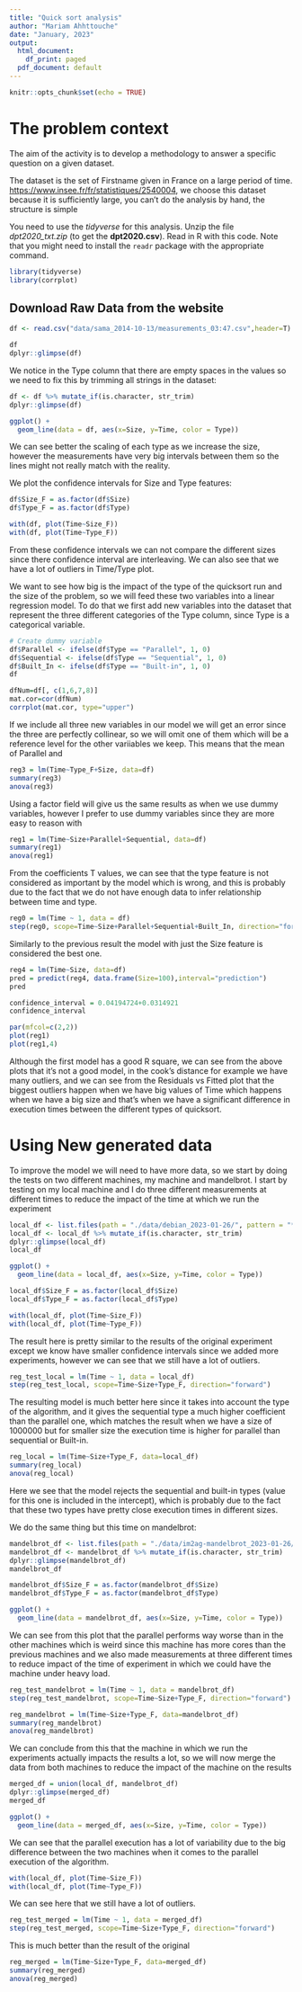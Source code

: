 ```yaml
---
title: "Quick sort analysis"
author: "Mariam Ahhttouche"
date: "January, 2023"
output:
  html_document:
    df_print: paged
  pdf_document: default
---
```


```r
knitr::opts_chunk$set(echo = TRUE)
```
# The problem context
The aim of the activity is to develop a methodology to answer a specific question on a given dataset. 

The dataset is the set of Firstname given in France on a large period of time. 
[https://www.insee.fr/fr/statistiques/2540004](https://www.insee.fr/fr/statistiques/fichier/2540004/dpt2021_csv.zip), we choose this dataset because it is sufficiently large, you can't do the analysis by hand, the structure is simple


You need to use the _tidyverse_ for this analysis. Unzip the file _dpt2020_txt.zip_ (to get the **dpt2020.csv**). Read in R with this code. Note that you might need to install the `readr` package with the appropriate command.

```r
library(tidyverse)
library(corrplot)
```


## Download Raw Data from the website
```r
df <- read.csv("data/sama_2014-10-13/measurements_03:47.csv",header=T)
```

```r
df
dplyr::glimpse(df)
```
We notice in the Type column that there are empty spaces in the values so we need to fix this by trimming all strings in the dataset:

```r
df <- df %>% mutate_if(is.character, str_trim)
dplyr::glimpse(df)
```


```r
ggplot() +               
  geom_line(data = df, aes(x=Size, y=Time, color = Type))
```
We can see better the scaling of each type as we increase the size, however the measurements have very big intervals between them so the lines might not really match with the reality.

We plot the confidence intervals for Size and Type features:

```r
df$Size_F = as.factor(df$Size)
df$Type_F = as.factor(df$Type)
```


```r
with(df, plot(Time~Size_F))
with(df, plot(Time~Type_F))
```
From these confidence intervals we can not compare the different sizes since there confidence interval are interleaving. We can also see that we have a lot of outliers in Time/Type plot.


We want to see how big is the impact of the type of the quicksort run and the size of the problem, so we will feed these two variables into a linear regression model. To do that we first add new variables into the dataset that represent the three different categories of the Type column, since Type is a categorical variable.

```r
# Create dummy variable
df$Parallel <- ifelse(df$Type == "Parallel", 1, 0)
df$Sequential <- ifelse(df$Type == "Sequential", 1, 0)
df$Built_In <- ifelse(df$Type == "Built-in", 1, 0)
df
```
```r
dfNum=df[, c(1,6,7,8)]
mat.cor=cor(dfNum)
corrplot(mat.cor, type="upper")
```
If we include all three new variables in our model we will get an error since the three are perfectly collinear, so we will omit one of them which will be a reference level for the other variiables we keep. This means that the mean of Parallel and 

```r
reg3 = lm(Time~Type_F+Size, data=df)
summary(reg3)
anova(reg3)
```
Using a factor field will give us the same results as when we use dummy variables, however I prefer to use dummy variables since they are more easy to reason with

```r
reg1 = lm(Time~Size+Parallel+Sequential, data=df)
summary(reg1)
anova(reg1)
```
From the coefficients T values, we can see that the type feature is not considered as important by the model which is wrong, and this is probably due to the fact that we do not have enough data to infer relationship between time and type.

```r
reg0 = lm(Time ~ 1, data = df)
step(reg0, scope=Time~Size+Parallel+Sequential+Built_In, direction="forward")
```
Similarly to the previous result the model with just the Size feature is considered the best one.

```r
reg4 = lm(Time~Size, data=df)
pred = predict(reg4, data.frame(Size=100),interval="prediction")
pred
```
```r
confidence_interval = 0.04194724+0.0314921
confidence_interval
```


```r
par(mfcol=c(2,2))
plot(reg1)
plot(reg1,4)
```
Although the first model has a good R square, we can see from the above plots that it's not a good model, in the cook's distance for example we have many outliers, and we can see from the Residuals vs Fitted plot that the biggest outliers happen when we have big values of Time which happens when we have a big size and that's when we have a significant difference in execution times between the different types of quicksort.


# Using New generated data

To improve the model we will need to have more data, so we start by doing the tests on two different machines, my machine and mandelbrot.
I start by testing on my local machine and I do three different measurements at different times to reduce the impact of the time at which we run the experiment 

```r
local_df <- list.files(path = "./data/debian_2023-01-26/", pattern = "*.csv", full.names = T) %>% map_df(~read_csv(.)) 
local_df <- local_df %>% mutate_if(is.character, str_trim)
dplyr::glimpse(local_df)
local_df
```

```r
ggplot() +               
  geom_line(data = local_df, aes(x=Size, y=Time, color = Type))
```
```r
local_df$Size_F = as.factor(local_df$Size)
local_df$Type_F = as.factor(local_df$Type)
```


```r
with(local_df, plot(Time~Size_F))
with(local_df, plot(Time~Type_F))
```
The result here is pretty similar to the results of the original experiment except we know have smaller confidence intervals since we added more experiments, however we can see that we still have a lot of outliers.

```r
reg_test_local = lm(Time ~ 1, data = local_df)
step(reg_test_local, scope=Time~Size+Type_F, direction="forward")
```
The resulting model is much better here since it takes into account the type of the algorithm, and it gives the sequential type a much higher coefficient than the parallel one, which matches the result when we have a size of 1000000 but for smaller size the execution time is higher for parallel than sequential or Built-in.

```r
reg_local = lm(Time~Size+Type_F, data=local_df)
summary(reg_local)
anova(reg_local)
```
Here we see that the model rejects the sequential and built-in types (value for this one is included in the intercept), which is probably due to the fact that these two types have pretty close execution times in different sizes.  

We do the same thing but this time on mandelbrot:

```r
mandelbrot_df <- list.files(path = "./data/im2ag-mandelbrot_2023-01-26/", pattern = "*.csv", full.names = T) %>% map_df(~read_csv(.)) 
mandelbrot_df <- mandelbrot_df %>% mutate_if(is.character, str_trim)
dplyr::glimpse(mandelbrot_df)
mandelbrot_df
```
```r
mandelbrot_df$Size_F = as.factor(mandelbrot_df$Size)
mandelbrot_df$Type_F = as.factor(mandelbrot_df$Type)
```


```r
ggplot() +               
  geom_line(data = mandelbrot_df, aes(x=Size, y=Time, color = Type))
```
We can see from this plot that the parallel performs way worse than in the other machines which is weird since this machine has more cores than the previous machines and we also made measurements at three different times to reduce impact of the time of experiment in which we could have the machine under heavy load. 

```r
reg_test_mandelbrot = lm(Time ~ 1, data = mandelbrot_df)
step(reg_test_mandelbrot, scope=Time~Size+Type_F, direction="forward")
```

```r
reg_mandelbrot = lm(Time~Size+Type_F, data=mandelbrot_df)
summary(reg_mandelbrot)
anova(reg_mandelbrot)
```

We can conclude from this that the machine in which we run the experiments actually impacts the results a lot, so we will now merge the data from both machines to reduce the impact of the machine on the results

```r
merged_df = union(local_df, mandelbrot_df)
dplyr::glimpse(merged_df)
merged_df
```

```r
ggplot() +               
  geom_line(data = merged_df, aes(x=Size, y=Time, color = Type))
```
We can see that the parallel execution has a lot of variability due to the big difference between the two machines when it comes to the parallel execution of the algorithm.


```r
with(local_df, plot(Time~Size_F))
with(local_df, plot(Time~Type_F))
```
We can see here that we still have a lot of outliers.

```r
reg_test_merged = lm(Time ~ 1, data = merged_df)
step(reg_test_merged, scope=Time~Size+Type_F, direction="forward")
```
This is much better than the result of the original 

```r
reg_merged = lm(Time~Size+Type_F, data=merged_df)
summary(reg_merged)
anova(reg_merged)
```


